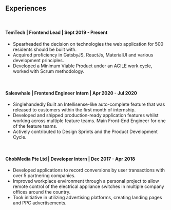 ## Experiences

<br />

#### TemTech | Frontend Lead | Sept 2019 - Present

- Spearheaded the decision on technologies the web application for 500 residents should be built with.
- Acquired proficiency in GatsbyJS, ReactJs, MaterialUI and various development principles.
- Developed a Minimum Viable Product under an AGILE work cycle, worked with Scrum methodology.

<br />

#### Saleswhale | Frontend Engineer Intern | Apr 2020 - Jul 2020

- Singlehandedly Built an Intellisense-like auto-complete feature that was released to customers within the first month of internship.
- Developed and shipped production-ready application features whilst working across multiple feature teams. Main Front-End Engineer for one of the feature teams.
- Actively contributed to Design Sprints and the Product Development Cycle.

<br />

#### ChobMedia Pte Ltd | Developer Intern | Dec 2017 - Apr 2018

- Developed applications to record conversions by user transactions with over 5 partnering companies.
- Improved workplace environment through a personal project to allow remote control of the electrical appliance switches in multiple company offices around the country.
- Took initiative in utilizing advertising platforms, creating landing pages and PPC advertisements.
